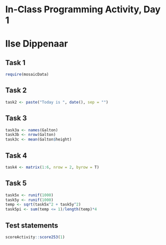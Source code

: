 # In-Class Programming Activity, Day 1

# Ilse Dippenaar


## Task 1
```r
require(mosaicData)
```

## Task 2
```r
task2 <- paste("Today is ", date(), sep = "")
```

## Task 3
```r
task3a <- names(Galton)
task3b <- nrow(Galton)
task3c <- mean(Galton$height)
```

## Task 4
```r
task4 <- matrix(1:6, nrow = 2, byrow = T)
```

## Task 5
```r
task5x <- runif(1000)
task5y <- runif(1000)
temp <- sqrt(task5x^2 + task5y^2)
task5pi <- sum(temp <= 1)/length(temp)*4
```

## Test statements

```r
scoreActivity::score253(1)
```
